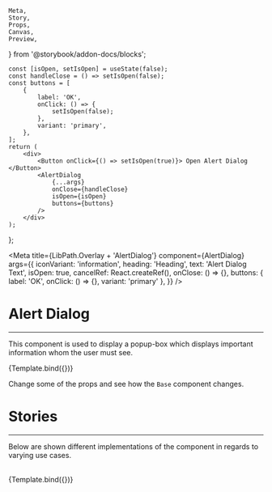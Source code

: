     Meta,
    Story,
    Props,
    Canvas,
    Preview,
} from '@storybook/addon-docs/blocks';

    const [isOpen, setIsOpen] = useState(false);
    const handleClose = () => setIsOpen(false);
    const buttons = [
        {
            label: 'OK',
            onClick: () => {
                setIsOpen(false);
            },
            variant: 'primary',
        },
    ];
    return (
        <div>
            <Button onClick={() => setIsOpen(true)}> Open Alert Dialog </Button>
            <AlertDialog
                {...args}
                onClose={handleClose}
                isOpen={isOpen}
                buttons={buttons}
            />
        </div>
    );
};

<Meta
    title={LibPath.Overlay + 'AlertDialog'}
    component={AlertDialog}
    args={{
        iconVariant: 'information',
        heading: 'Heading',
        text: 'Alert Dialog Text',
        isOpen: true,
        cancelRef: React.createRef(),
        onClose: () => {},
        buttons: { label: 'OK', onClick: () => {}, variant: 'primary' },
    }}
/>

# Alert Dialog

<ComponentStability variant="stable" />

<hr />

This component is used to display a popup-box which displays important information
whom the user must see.

<Preview withToolbar>
    <Story name="Base">{Template.bind({})}</Story>
</Preview>

Change some of the props and see how the `Base` component changes.

<Props story="Base" />

# Stories

<hr />

Below are shown different implementations of the component in regards to varying
use cases.

<br />

<Canvas withToolbar>
    <Story
        name="Warning Alert"
        args={{
            iconVariant: 'warning',
            heading: 'Something went wrong!',
            text: 'Please try again',
        }}
    >
        {Template.bind({})}
    </Story>
</Canvas>
